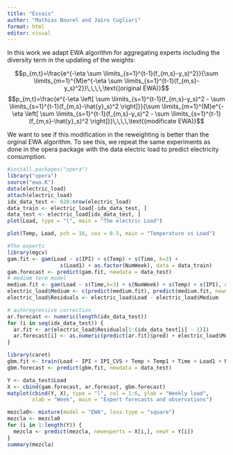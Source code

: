 ```yaml
---
title: "Essais"
author: "Mathias Bourel and Jairo Cugliari"
format: html
editor: visual
---
```


In this work we adapt EWA algorithm for aggregating experts including the diversity term in the updating of the weights:

$$p_{m,t}=\frac{e^{-\eta \sum \limits_{s=1}^{t-1}(f_{m,s}-y_s)^2}}{\sum \limits_{m=1}^{M}e^{-\eta \sum \limits_{s=1}^{t-1}(f_{m,s}-y_s)^2}}\,\,\,\,\text{(original EWA)}$$ $$p_{m,t}=\frac{e^{-\eta \left[ \sum \limits_{s=1}^{t-1}(f_{m,s}-y_s)^2 - \sum \limits_{s=1}^{t-1}(f_{m,s}-\hat{y}_s)^2 \right]}}{\sum \limits_{m=1}^{M}e^{-\eta \left[ \sum \limits_{s=1}^{t-1}(f_{m,s}-y_s)^2 - \sum \limits_{s=1}^{t-1}(f_{m,s}-\hat{y}_s)^2 \right]}}\,\,\,\,\text{(modificate EWA)}$$

We want to see if this modification in the reweighting is better than the orginal EWA algorithm. To see this, we repeat the same experiments as done in the opera package with the data electric load to predict electricity consumption.

```r
#install.packages("opera")
library("opera")
source("ewa.R")
data(electric_load)
attach(electric_load)
idx_data_test <- 620:nrow(electric_load)
data_train <- electric_load[-idx_data_test, ] 
data_test <- electric_load[idx_data_test, ]  
plot(Load, type = "l", main = "The electric Load")
```


```r
plot(Temp, Load, pch = 16, cex = 0.5, main = "Temperature vs Load")
```
```r
#The experts
library(mgcv)
gam.fit <- gam(Load ~ s(IPI) + s(Temp) + s(Time, k=3) + 
                 s(Load1) + as.factor(NumWeek), data = data_train)
gam.forecast <- predict(gam.fit, newdata = data_test)
# medium term model
medium.fit <- gam(Load ~ s(Time,k=3) + s(NumWeek) + s(Temp) + s(IPI), data = data_train)
electric_load$Medium <- c(predict(medium.fit), predict(medium.fit, newdata = data_test))
electric_load$Residuals <- electric_load$Load - electric_load$Medium

# autoregressive correction
ar.forecast <- numeric(length(idx_data_test))
for (i in seq(idx_data_test)) {
  ar.fit <- ar(electric_load$Residuals[1:(idx_data_test[i] - 1)])
  ar.forecast[i] <- as.numeric(predict(ar.fit)$pred) + electric_load$Medium[idx_data_test[i]]
}

library(caret)
gbm.fit <- train(Load ~ IPI + IPI_CVS + Temp + Temp1 + Time + Load1 + NumWeek, data = data_train, method = "gbm")
gbm.forecast <- predict(gbm.fit, newdata = data_test)
```

```r
Y <- data_test$Load
X <- cbind(gam.forecast, ar.forecast, gbm.forecast)
matplot(cbind(Y, X), type = "l", col = 1:6, ylab = "Weekly load", 
        xlab = "Week", main = "Expert forecasts and observations")
````

````r
mezcla0<- mixture(model = "EWA", loss.type = "square")
mezcla <- mezcla0
for (i in 1:length(Y)) {
  mezcla <- predict(mezcla, newexperts = X[i,], newY = Y[i])
}
summary(mezcla)
``````
